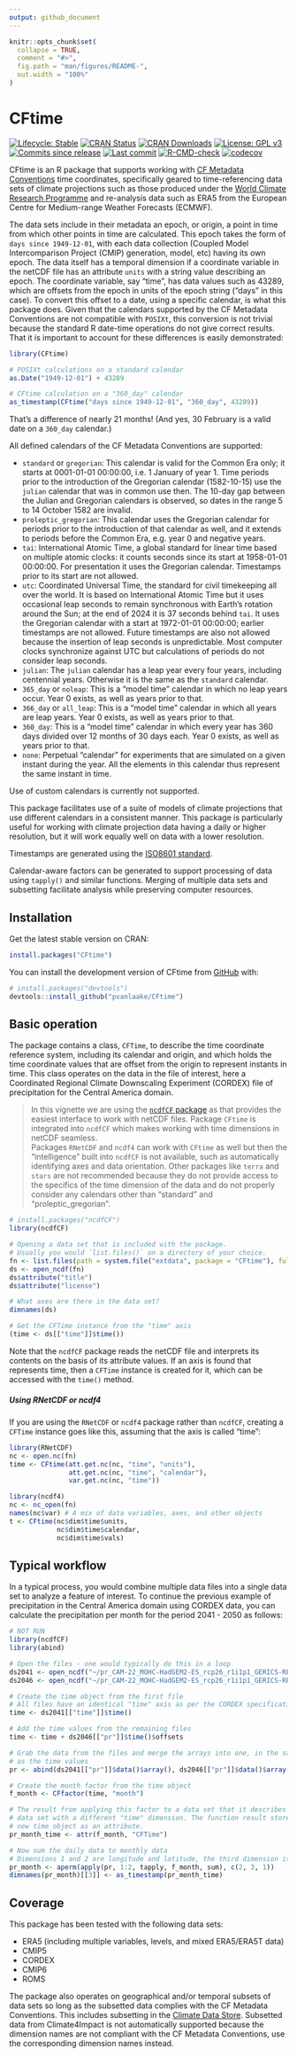 ```yaml
---
output: github_document
---
```


<!-- README.md is generated from README.Rmd. Please edit that file -->

```r
knitr::opts_chunk$set(
  collapse = TRUE,
  comment = "#>",
  fig.path = "man/figures/README-",
  out.width = "100%"
)
```

# CFtime

<!-- badges: start -->

[![Lifecycle: Stable](https://img.shields.io/badge/Lifecycle-Stable-green.svg)](https://lifecycle.r-lib.org/articles/stages.html) [![CRAN Status](https://www.r-pkg.org/badges/version/CFtime)](https://cran.r-project.org/package=CFtime) [![CRAN Downloads](https://cranlogs.r-pkg.org/badges/grand-total/CFtime)](https://cran.r-project.org/package=CFtime) [![License: GPL v3](https://img.shields.io/badge/License-MIT-blue.svg)](https://mit-license.org) [![Commits since release](https://img.shields.io/github/commits-since/pvanlaake/CFtime/latest.svg?color=green)](https://GitHub.com/pvanlaake/CFtime/commit/main/) [![Last commit](https://img.shields.io/github/last-commit/pvanlaake/CFtime)](https://github.com/pvanlaake/CFtime/commits/main) [![R-CMD-check](https://github.com/pvanlaake/CFtime/actions/workflows/R-CMD-check.yaml/badge.svg)](https://github.com/pvanlaake/CFtime/actions/workflows/R-CMD-check.yaml) [![codecov](https://codecov.io/gh/pvanlaake/CFtime/branch/main/graph/badge.svg)](https://app.codecov.io/gh/pvanlaake/CFtime)

<!-- badges: end -->

CFtime is an R package that supports working with [CF Metadata Conventions](http://cfconventions.org) time coordinates, specifically geared to time-referencing data sets of climate projections such as those produced under the [World Climate Research Programme](https://www.wcrp-climate.org) and re-analysis data such as ERA5 from the European Centre for Medium-range Weather Forecasts (ECMWF).

The data sets include in their metadata an epoch, or origin, a point in time from which other points in time are calculated. This epoch takes the form of `days since 1949-12-01`, with each data collection (Coupled Model Intercomparison Project (CMIP) generation, model, etc) having its own epoch. The data itself has a temporal dimension if a coordinate variable in the netCDF file has an attribute `units` with a string value describing an epoch. The coordinate variable, say "time", has data values such as 43289, which are offsets from the epoch in units of the epoch string ("days" in this case). To convert this offset to a date, using a specific calendar, is what this package does. Given that the calendars supported by the CF Metadata Conventions are not compatible with `POSIXt`, this conversion is not trivial because the standard R date-time operations do not give correct results. That it is important to account for these differences is easily demonstrated:

```r
library(CFtime)

# POSIXt calculations on a standard calendar
as.Date("1949-12-01") + 43289

# CFtime calculation on a "360_day" calendar
as_timestamp(CFtime("days since 1949-12-01", "360_day", 43289))
```

That's a difference of nearly 21 months! (And yes, 30 February is a valid date on a `360_day` calendar.)

All defined calendars of the CF Metadata Conventions are supported:

-   `standard` or `gregorian`: This calendar is valid for the Common Era only; it starts at 0001-01-01 00:00:00, i.e. 1 January of year 1. Time periods prior to the introduction of the Gregorian calendar (1582-10-15) use the `julian` calendar that was in common use then. The 10-day gap between the Julian and Gregorian calendars is observed, so dates in the range 5 to 14 October 1582 are invalid.
-   `proleptic_gregorian`: This calendar uses the Gregorian calendar for periods prior to the introduction of that calendar as well, and it extends to periods before the Common Era, e.g. year 0 and negative years.
-   `tai`: International Atomic Time, a global standard for linear time based on multiple atomic clocks: it counts seconds since its start at 1958-01-01 00:00:00. For presentation it uses the Gregorian calendar. Timestamps prior to its start are not allowed.
-   `utc`: Coordinated Universal Time, the standard for civil timekeeping all over the world. It is based on International Atomic Time but it uses occasional leap seconds to remain synchronous with Earth's rotation around the Sun; at the end of 2024 it is 37 seconds behind `tai`. It uses the Gregorian calendar with a start at 1972-01-01 00:00:00; earlier timestamps are not allowed. Future timestamps are also not allowed because the insertion of leap seconds is unpredictable. Most computer clocks synchronize against UTC but calculations of periods do not consider leap seconds.
-   `julian`: The `julian` calendar has a leap year every four years, including centennial years. Otherwise it is the same as the `standard` calendar.
-   `365_day` or `noleap`: This is a "model time" calendar in which no leap years occur. Year 0 exists, as well as years prior to that.
-   `366_day` or `all_leap`: This is a "model time" calendar in which all years are leap years. Year 0 exists, as well as years prior to that.
-   `360_day`: This is a "model time" calendar in which every year has 360 days divided over 12 months of 30 days each. Year 0 exists, as well as years prior to that.
 - `none`: Perpetual "calendar" for experiments that are simulated on a given instant during the year. All the elements in this calendar thus represent the same instant in time.

Use of custom calendars is currently not supported.

This package facilitates use of a suite of models of climate projections that use different calendars in a consistent manner. This package is particularly useful for working with climate projection data having a daily or higher resolution, but it will work equally well on data with a lower resolution.

Timestamps are generated using the [ISO8601 standard](https://en.wikipedia.org/wiki/ISO_8601).

Calendar-aware factors can be generated to support processing of data using `tapply()` and similar functions. Merging of multiple data sets and subsetting facilitate analysis while preserving computer resources.

## Installation

Get the latest stable version on CRAN:

``` r
install.packages("CFtime")
```

You can install the development version of CFtime from [GitHub](https://github.com/) with:

``` r
# install.packages("devtools")
devtools::install_github("pvanlaake/CFtime")
```

## Basic operation

The package contains a class, `CFTime`, to describe the time coordinate reference system, including its calendar and origin, and which holds the time coordinate values that are offset from the origin to represent instants in time. This class operates on the data in the file of interest, here a Coordinated Regional Climate Downscaling Experiment (CORDEX) file of precipitation for the Central America domain.

> In this vignette we are using the [`ncdfCF` package](https://cran.r-project.org/package=ncdfCF) as that provides the easiest interface to work with netCDF files. Package `CFtime` is integrated into `ncdfCF` which makes working with time dimensions in netCDF seamless.  
> Packages `RNetCDF` and `ncdf4` can work with `CFtime` as well but then the "intelligence" built into `ncdfCF` is not available, such as automatically identifying axes and data orientation. Other packages like `terra` and `stars` are not recommended because they do not provide access to the specifics of the time dimension of the data and do not properly consider any calendars other than "standard" and "proleptic_gregorian".

```r
# install.packages("ncdfCF")
library(ncdfCF)

# Opening a data set that is included with the package.
# Usually you would `list.files()` on a directory of your choice.
fn <- list.files(path = system.file("extdata", package = "CFtime"), full.names = TRUE)[1]
ds <- open_ncdf(fn)
ds$attribute("title")
ds$attribute("license")

# What axes are there in the data set?
dimnames(ds)

# Get the CFTime instance from the "time" axis
(time <- ds[["time"]]$time())
```

Note that the `ncdfCF` package reads the netCDF file and interprets its contents on the basis of its attribute values. If an axis is found that represents time, then a `CFTime` instance is created for it, which can be accessed with the `time()` method.

##### Using RNetCDF or ncdf4

If you are using the `RNetCDF` or `ncdf4` package rather than `ncdfCF`, creating a `CFTime` instance goes like this, assuming that the axis is called "time":

```r
library(RNetCDF)
nc <- open.nc(fn)
time <- CFtime(att.get.nc(nc, "time", "units"), 
               att.get.nc(nc, "time", "calendar"), 
               var.get.nc(nc, "time"))

library(ncdf4)
nc <- nc_open(fn)
names(nc$var) # A mix of data variables, axes, and other objects
t <- CFtime(nc$dim$time$units, 
            nc$dim$time$calendar, 
            nc$dim$time$vals)
```

## Typical workflow

In a typical process, you would combine multiple data files into a single data set to analyze a feature of interest. To continue the previous example of precipitation in the Central America domain using CORDEX data, you can calculate the precipitation per month for the period 2041 - 2050 as follows:

```r
# NOT RUN
library(ncdfCF)
library(abind)

# Open the files - one would typically do this in a loop
ds2041 <- open_ncdf("~/pr_CAM-22_MOHC-HadGEM2-ES_rcp26_r1i1p1_GERICS-REMO2015_v1_day_20410101-20451230.nc")
ds2046 <- open_ncdf("~/pr_CAM-22_MOHC-HadGEM2-ES_rcp26_r1i1p1_GERICS-REMO2015_v1_day_20460101-20501230.nc")

# Create the time object from the first file
# All files have an identical "time" axis as per the CORDEX specifications
time <- ds2041[["time"]]$time()

# Add the time values from the remaining files
time <- time + ds2046[["pr"]]$time()$offsets

# Grab the data from the files and merge the arrays into one, in the same order
# as the time values
pr <- abind(ds2041[["pr"]]$data()$array(), ds2046[["pr"]]$data()$array())

# Create the month factor from the time object
f_month <- CFfactor(time, "month")

# The result from applying this factor to a data set that it describes is a new
# data set with a different "time" dimension. The function result stores this
# new time object as an attribute.
pr_month_time <- attr(f_month, "CFTime")

# Now sum the daily data to monthly data
# Dimensions 1 and 2 are longitude and latitude, the third dimension is time
pr_month <- aperm(apply(pr, 1:2, tapply, f_month, sum), c(2, 3, 1))
dimnames(pr_month)[[3]] <- as_timestamp(pr_month_time)

```

## Coverage

This package has been tested with the following data sets:

-   ERA5 (including multiple variables, levels, and mixed ERA5/ERA5T data)
-   CMIP5
-   CORDEX
-   CMIP6
-   ROMS

The package also operates on geographical and/or temporal subsets of data sets so long as the subsetted data complies with the CF Metadata Conventions. This includes subsetting in the [Climate Data Store](https://cds.climate.copernicus.eu/#!/home). Subsetted data from Climate4Impact is not automatically supported because the dimension names are not compliant with the CF Metadata Conventions, use the corresponding dimension names instead.

